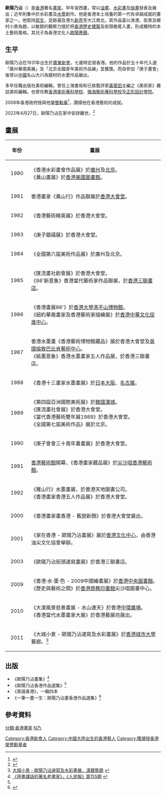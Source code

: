 '''歐陽乃沾'''（{{bd|1931年||2022年|4月27日|catIdx=Au Yeung}}）是[[香港|香港]]著名[[畫家|畫家]]。早年習西畫，常以[[油畫|油畫]]、[[水彩畫|水彩畫]]及[[版畫|版畫]]發表及展出；近年則集中於水彩畫及[[水墨|水墨]]創作。他是香港本土培養的第一代有卓越成就的畫家之一。他堅持[[寫生|寫生]]，足跡遍及港九[[新界|新界]]至大江南北，其作品喜以漁港、街景及鄉村小景為題，以敏銳的觀察力擅於把[[香港歷史建築|香港歷史建築]]及街頭巷尾入畫，形成獨特的本土藝術風格。其兒子為香港文化人[[歐陽應霽|歐陽應霽]]。

== 生平 ==

歐陽乃沾在1931年出生於[[廣東|廣東]][[新會|新會]]，七歲時定居香港。他的作品於五十年代入選「廣州華南美展」及「北京全國青年美術作品展」並獲獎。而自參加「庚子畫會」後常以[[中國|中國]]名山大川為題材的水墨作品展出。

多年任職出版社美術編輯，曾任上海書局和已故藝評家[[黃蒙田|黃蒙田]]主編之《美術家》雜誌美術編輯。也曾任教[[香港美術專科學校|香港美術專科學校]]、[[嶺海藝術專科學校|嶺海藝術專科學校]]及[[正形設計學院|正形設計學院]]。

2008年香港政府授與他[[榮譽勳章_(香港)|榮譽勳章]]<ref>{{Cite web |url=http://www.info.gov.hk/cml/miscell/index2.htm |title=香港特別行政區獲授勳及嘉獎人士 |accessdate=2013-12-17 |archive-date=2013-01-08 |archive-url=https://www.webcitation.org/6DWCy7Lwo?url=http://www.info.gov.hk/cml/miscell/index2.htm |dead-url=yes }}</ref>，讚揚他在香港藝術的成就。

2022年4月27日，歐陽乃沾在家中安詳離世。<ref>{{cite news |title=速寫半世紀香港街頭巷尾　水彩畫大師歐陽乃沾離世 |url=https://www.hk01.com/藝文/764839 |accessdate=2022-04-29 |work=[[香港01|香港01]] |date=2022-04-29}}</ref>

== 畫展 ==

{|class=wikitable
|-
! width=60px | 年份 !! 畫展
|-
| align=center | 1980 || 《香港水彩畫會作品展》於[[廣州|廣州]]及[[北京|北京]]。<br>《黃山畫展》於[[香港美國圖書館|香港美國圖書館]]。
|-
| align=center | 1981 || 香港畫家《黃山行》作品聯展於[[香港大會堂|香港大會堂]]。
|-
| align=center | 1982 || 《香港藝術精英展》於香港大會堂。
|-
| align=center | 1983 || 《庚子銀禧展》於香港大會堂。
|-
| align=center | 1984 || 《全國第六屆美術作品展》於廣州及北京。
|-
| align=center | 1985 || 《匯流畫社創會展》於香港大會堂。<br>《86'新意象》香港當代藝術家作品聯展，於[[香港三聯書店|香港三聯書店]]。
|-
| align=center | 1986 || 《香港畫展86'》於[[香港大學|香港大學]][[馮平山博物館|馮平山博物館]]。<br>《紐約華裔畫家及香港藝術家描繪展》於[[香港中華文化促進中心|香港中華文化促進中心]]。
|-
| align=center | 1987 || 香港水墨畫《香港藝術博物館藏品》展於香港大會堂及[[英國|英國]][[倫敦|倫敦]][[巴比肯藝術中心|巴比肯藝術中心]]。<br>《紙墨意象》香港水墨畫家五人作品展，於香港三聯書店。
|-
| align=center | 1988 || 《香港十三畫家水墨畫展》於[[日本|日本]][[大阪市|大阪]]、[[名古屋|名古屋]]。
|-
| align=center | 1989 || 《第四屆亞洲國際美術展》於[[韓國|韓國]][[漢城|漢城]]。<br>《匯流畫社會展》於香港大會堂。<br>《當代香港藝術雙年展1989》於香港大會堂。<br>《全國第七屆美術作品》展於北京。
|-
| align=center | 1990 || 《庚子會會三十周年書畫展》於香港大會堂。
|-
| align=center | 1991 || [[香港藝術館|香港藝術館]]開幕，《香港畫家藏品展》於[[尖沙咀|尖沙咀]][[香港藝術館|香港藝術館]]。
|-
| align=center | 1992 || 《雁山行》水墨畫展，於香港天地圖書公司。<br>《香港畫家香港五人作品展》於香港大會堂。
|-
| align=center | 2000 || 《香港畫家畫香港 - 舊貌新顏》於香港大會堂展出。
|-
| align=center | 2001 || 《家在香港 - 歐陽乃沾畫展》展於[[香港文化中心|香港文化中心]]，由香港油尖文化協會舉辦。
|-
| align=center | 2003 || 《歐陽乃沾街頭速寫畫展》於香港三聯書店。
|-
| align=center | 2009 || 《香港‧水‧墨‧色 - 2009中國繪畫展》於[[香港中央圖書館|香港中央圖書館]]。<br>《歷史與藝術之間》於[[香港商務印書館|香港商務印書館]]尖沙咀圖書中心。
|-
| align=center | 2010 || 《大澳風景慈善畫展 - 水山連天》於香港[[中環廣場|中環廣場]]。<br>《香港當代水墨畫家大展》於香港藝展坊展出。
|-
| align=center | 2011 || 《大城小景 - 歐陽乃沾速寫及水彩畫展》於[[香港城市大學|香港城市大學]]藝廊。<ref>[http://www.cityu.edu.hk/gallery/2011_auyeung_naichim-c.shtml 大城小景 - 歐陽乃沾速寫及水彩畫展，濤聲藝廊] {{webarchive|url=https://web.archive.org/web/20131217221040/http://www.cityu.edu.hk/gallery/2011_auyeung_naichim-c.shtml |date=2013-12-17 }}</ref>
|}

== 出版 ==

* 《歐陽乃沾畫集》<ref name="RMB155">[http://www.renminbao.info/155/7849.htm 《用畫講話的著名老畫家》，《人民報》第155期] {{webarchive|url=https://web.archive.org/web/20150323095330/http://renminbao.info/155/7849.htm |date=2015-03-23 }}</ref>
* 《歐陽乃沾香港作品選集》<ref name="RMB155" />
* 《素描香港》，一輯四本
* 《一筆一畫一生：歐陽乃沾畫香港作品選集》<ref>{{Cite web |url=http://www.cp1897.com.hk/product_info.php?BookId=9789882194939 |title=商務網上書店 > 《一筆一畫一生－－歐陽乃沾畫香港作品選集》 |access-date=2013-12-17 |archive-date=2015-09-23 |archive-url=https://web.archive.org/web/20150923211101/http://www.cp1897.com.hk/product_info.php?BookId=9789882194939 |dead-url=no }}</ref>

== 參考資料 ==
{{Reflist}}

[[分類:香港畫家|分類:香港畫家]]
[[分類:歐陽姓|N乃]]
[[Category:香港新會人|Category:香港新會人]]
[[Category:中國大陸出生的香港藝人|Category:中國大陸出生的香港藝人]]
[[Category:獲頒授香港榮譽勳章者|Category:獲頒授香港榮譽勳章者]]
